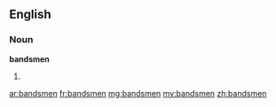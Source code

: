 ==English==

===Noun===
'''bandsmen'''

# {{plural of|bandsman}}

[[ar:bandsmen]]
[[fr:bandsmen]]
[[mg:bandsmen]]
[[my:bandsmen]]
[[zh:bandsmen]]